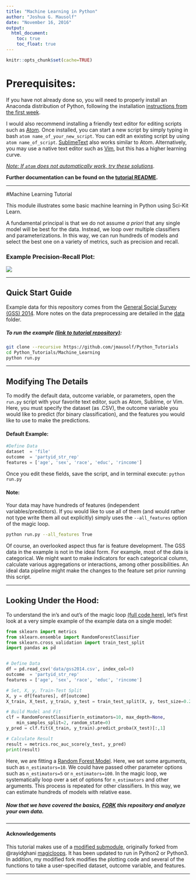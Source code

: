 ```yaml
---
title: "Machine Learning in Python"
author: "Joshua G. Mausolf"
date: "November 16, 2016"
output:
  html_document:
    toc: true
    toc_float: true
---
```


```r
knitr::opts_chunk$set(cache=TRUE)
```


# Prerequisites:

If you have not already done so, you will need to properly install an Anaconda distribution of Python, following the installation [instructions from the first week](https://uc-cfss.github.io/setup00.html).

I would also recommend installing a friendly text editor for editing scripts such as [Atom](https://atom.io). Once installed, you can start a new script by simply typing in bash `atom name_of_your_new_script`. You can edit an existing script by using `atom name_of_script`. [SublimeText](https://www.sublimetext.com) also works similar to Atom. Alternatively, you may use a native text editor such as [Vim](https://www.linux.com/learn/vim-101-beginners-guide-vim), but this has a higher learning curve.

[*Note: If `atom` does not automatically work, try these solutions*](http://stackoverflow.com/questions/22390709/open-atom-editor-from-command-line).

**Further documentation can be found on the [tutorial README](https://github.com/jmausolf/Python_Tutorials/tree/master/Machine_Learning).**

---


#Machine Learning Tutorial

This module illustrates some basic machine learning in Python using Sci-Kit Learn.

A fundamental principal is that we do not assume *a priori* that any single model will be best for the data. Instead, we loop over multiple classifiers and parameterizations. In this way, we can run hundreds of models and select the best one on a variety of metrics, such as precision and recall.

### Example Precision-Recall Plot:

![](https://raw.githubusercontent.com/jmausolf/Python_Tutorials/master/Machine_Learning/results/example.png)

---

## Quick Start Guide

Example data for this repository comes from the [General Social Survey (GSS) 2014](http://gss.norc.org/get-the-data/stata). More notes on the data preprocessing are detailed in the [data](https://github.com/jmausolf/Python_Tutorials/tree/master/Machine_Learning/data) folder.


##### To run the example [(link to tutorial repository)](https://github.com/jmausolf/Python_Tutorials/tree/master/Machine_Learning):


```bash
git clone --recursive https://github.com/jmausolf/Python_Tutorials
cd Python_Tutorials/Machine_Learning
python run.py
```

---

## Modifying The Details

To modify the default data, outcome variable, or parameters, open the `run.py` script with your favorite text editor, such as Atom, Sublime, or Vim. Here, you must specify the dataset (as .CSV), the outcome variable you would like to predict (for binary classification), and the features you would like to use to make the predictions.

#### Default Example:

```python
#Define Data
dataset  = 'file'
outcome  = 'partyid_str_rep'
features = ['age', 'sex', 'race', 'educ', 'rincome']
```

Once you edit these fields, save the script, and in terminal execute: `python run.py`

#### Note:

Your data may have hundreds of features (independent variables/predictors). If you would like to use all of them (and would rather not type write them all out explicitly) simply uses the `--all_features` option of the magic loop.

```bash
python run.py --all_features True
```

Of course, an overlooked aspect thus far is feature development. The GSS data in the example is not in the ideal form. For example, most of the data is categorical. We might want to make indicators for each categorical column, calculate various aggregations or interactions, among other possibilities. An ideal data pipeline might make the changes to the feature set prior running this script.

---

## Looking Under the Hood:

To understand the in's and out's of the magic loop [(full code here)](https://github.com/jmausolf/magicloops/blob/master/magicloops.py), let's first look at a very simple example of the example data on a single model:

```python
from sklearn import metrics
from sklearn.ensemble import RandomForestClassifier
from sklearn.cross_validation import train_test_split
import pandas as pd


# Define Data
df = pd.read_csv('data/gss2014.csv', index_col=0)
outcome  = 'partyid_str_rep'
features = ['age', 'sex', 'race', 'educ', 'rincome']

# Set, X, y, Train-Test Split
X, y = df[features], df[outcome]
X_train, X_test, y_train, y_test = train_test_split(X, y, test_size=0.2, random_state=0)

# Build Model and Fit
clf = RandomForestClassifier(n_estimators=10, max_depth=None,
    min_samples_split=2, random_state=0)
y_pred = clf.fit(X_train, y_train).predict_proba(X_test)[:,1]

# Calculate Result
result = metrics.roc_auc_score(y_test, y_pred)
print(result)
```

Here, we are fitting a [Random Forest Model](http://scikit-learn.org/stable/modules/generated/sklearn.ensemble.RandomForestClassifier.html#sklearn.ensemble.RandomForestClassifier). Here, we set some arguments, such as `n_estimators=10`. We could have passed other parameter options such as `n_estimators=5` or `n_estimators=100`. In the magic loop, we systematically loop over a set of options for `n_estimators` and other arguments. This process is repeated for other classifiers. In this way, we can estimate hundreds of models with relative ease.


##### Now that we have covered the basics, [FORK](https://github.com/jmausolf/Python_Tutorials/blob/master/README.md#fork-destination-box) this repository and analyze your own data.


---

#### Acknowledgements

This tutorial makes use of a [modified submodule](https://github.com/jmausolf/magicloops), originally forked from @rayidghani [magicloops](https://github.com/rayidghani/magicloops). It has been updated to run in Python2 or Python3. In addition, my modified fork modifies the plotting code and several of the functions to take a user-specified dataset, outcome variable, and features.


---
